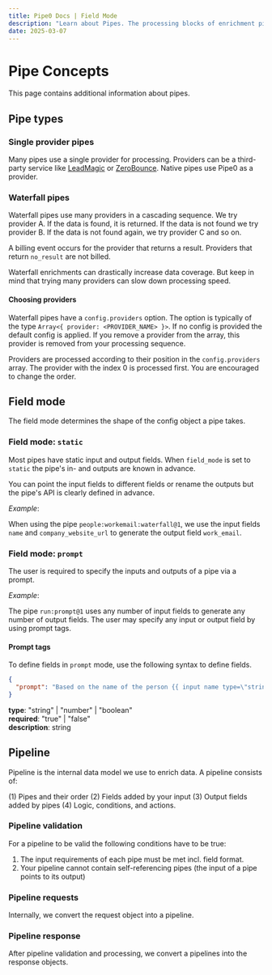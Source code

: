 ```yaml
---
title: Pipe0 Docs | Field Mode
description: "Learn about Pipes. The processing blocks of enrichment pipelines."
date: 2025-03-07
---
```


# Pipe Concepts

This page contains additional information about pipes.

## Pipe types

### Single provider pipes

Many pipes use a single provider for processing. Providers can be a third-party service like 
[LeadMagic](https://leadmagic.io) or [ZeroBounce](https://zerobounce.com). Native pipes use Pipe0 as a provider.

### Waterfall pipes

Waterfall pipes use many providers in a cascading sequence. We try provider A. If the data is found, it is returned.
If the data is not found we try provider B. If the data is not found again, we try provider C and so on.

A billing event occurs for the provider that returns a result. Providers that return `no_result`
are not billed.

Waterfall enrichments can drastically increase data coverage. But keep in mind that trying many providers 
can slow down processing speed.

#### Choosing providers

Waterfall pipes have a `config.providers` option. The option is typically of the type `Array<{ provider: <PROVIDER_NAME> }>`.
If no config is provided the default config is applied. If you remove a provider from the array, this provider is removed
from your processing sequence.

Providers are processed according to their position in the `config.providers` array. The provider with the index 0 is processed first.
You are encouraged to change the order.


## Field mode

The field mode determines the shape of the <AppLink linkType="pipeConfig">config object</AppLink> a pipe takes.

### Field mode: `static`

Most <AppLink linkType="pipe">pipes</AppLink> have static <AppLink linkType="inputField">input</AppLink> 
and <AppLink linkType="outputField">output fields</AppLink>. When `field_mode` is set to `static` the 
pipe's in- and outputs are known in advance.

You can point the input fields to different fields or rename the outputs but the pipe's API is clearly 
defined in advance.

_Example_: 

When using the pipe `people:workemail:waterfall@1`, we use the
input fields `name` and `company_website_url` to generate the output field `work_email`.

### Field mode: `prompt`

The user is required to specify the inputs and outputs of a pipe via a prompt.

_Example_:

The pipe `run:prompt@1` uses any number of input fields to generate any number of output fields. The
user may specify any input or output field by using <AppLink linkType="promptTags">prompt tags</AppLink>.

#### Prompt tags

To define fields in `prompt` mode, use the following syntax to define fields.


```json
{
  "prompt": "Based on the name of the person {{ input name type=\"string\" required=\"true\" }} assign a character from the TV show \"The Simpsons\" to that person. {{ output value description=\"Name of a character from the TV show 'The Simpsons\'\" }}",
}
```

**type**: "string" | "number" | "boolean" <br/>
**required**: "true" | "false" <br/>
**description**: string <br/>

## Pipeline

Pipeline is the internal data model we use to enrich data. A pipeline consists of:

(1) Pipes and their order (2) Fields added by your input
(3) Output fields added by pipes (4) Logic, conditions, and actions.

### Pipeline validation

For a pipeline to be valid the following conditions have to be true:

1. The input requirements of each pipe must be met incl. field format.
1. Your pipeline cannot contain self-referencing pipes (the input of a pipe points to its output)

### Pipeline requests

Internally, we convert the <AppLink linkType="pipelineRequest">request object</AppLink> into a pipeline.

### Pipeline response

After pipeline validation and processing, we convert a pipelines into the <AppLink linkType="pipelineResponse">response objects</AppLink>.